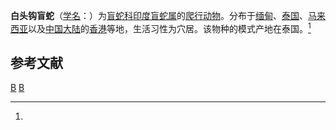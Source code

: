 {{Speciesbox 
| taxon = Indotyphlops albiceps
| status = LC
| status_system = IUCN3.1
| binomial_authority = (Boulenger, 1898)<ref name='id4551'>{{cite web| url =http://www.bioinfo.cn/db05/BjdwSpecies.php?action=view&id=4551| title =白头钩盲蛇| work =《中国动物物种编目数据库》| publisher =中国科学院微生物研究所| author =中国科学院动物研究所| accessdate =2009-04-11| deadurl =yes| archiveurl =https://web.archive.org/web/20160305033440/http://www.bioinfo.cn/db05/BjdwSpecies.php?action=view&id=4551| archivedate =2016-03-05}}</ref>
| synonyms = 
*''Typhlops albiceps'' 
*''Typhlops malaisei'' 
*''Ramphotyphlops albiceps'' 
}}

'''白头钩盲蛇'''（[[学名|学名]]：{{lang|la|''Indotyphlops albiceps''}}）为[[盲蛇科|盲蛇科]][[印度盲蛇属|印度盲蛇属]]的[[爬行动物|爬行动物]]。分布于[[缅甸|缅甸]]、[[泰国|泰国]]、[[马来西亚|马来西亚]]以及[[中国大陆|中国大陆]]的[[香港|香港]]等地，生活习性为穴居。该物种的模式产地在泰国。<ref name='id4551'/>

== 参考文献 ==
{{reflist}}

{{Taxonbar|from=Q2707089}}

[[Category:印度盲蛇属|B]]
[[Category:_1898年描述的动物|B]]